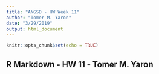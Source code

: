 ```yaml
---
title: "ANGSD - HW Week 11"
author: "Tomer M. Yaron"
date: "3/29/2019"
output: html_document
---
```


```r
knitr::opts_chunk$set(echo = TRUE)
```

## R Markdown - HW 11 - Tomer M. Yaron

